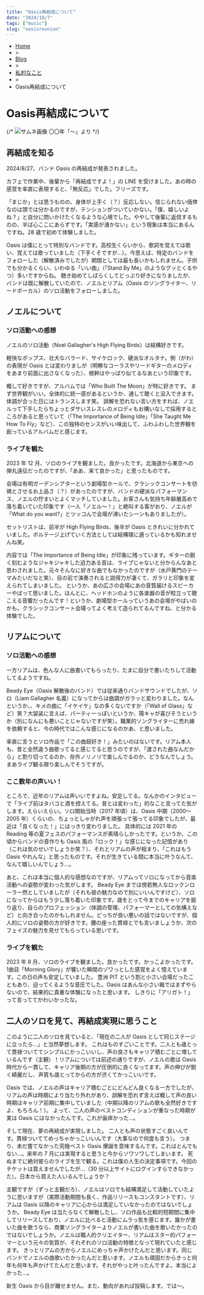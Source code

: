 ```yaml
---
title: "Oasis再結成について"
date: "2024/10/7"
tags: ["music"]
slug: "oasisreunion"
---
```

<ul>
<li ><a href="/">Home</a></li>
<li>></li>
<li><a href="/blog">Blog</a></li>
<li>></li>
<li><a href="/blog/private">私的なこと</a></li>
<li>></li>
<li>Oasis再結成について</li>
</ul> 

# Oasis再結成について

{/* <Thumbnail>
  <Image
    src="/about/about-administrator-icon.webp"
    alt="サムネ画像"
    width={500}
    height={280}
  />
</Thumbnail>
<Subtitle>〇〇年「〜」より</Subtitle> */}

## 再結成を知る

2024/8/27、バンド Oasis の再結成が発表されました。

カフェで作業中、後輩から「再結成ですよ！」の LINE を受けました。あの時の感覚を率直に表現すると、「無反応」でした。フリーズです。

「まじか」とは思うものの、身体が上手く（？）反応しない。信じられない僥倖なのは頭では分かるのですが、テンションがついていかない。「僕、嬉しいよね？」と自分に問いかけたくなるような心境でした。ややして後輩に返信するものの、半ば心ここにあらずです。「実感が湧かない」という現象は本当にあるんですね。28 歳で初めて体験しました。

Oasis は僕にとって特別なバンドです。高校生くらいから、歌詞を覚えては歌い、覚えては歌っていました（下手くそですが...）。今思えば、特定のバンドをフォローした（解散済みでしたが）期間としては最も長いかもしれません。子供でも分かるくらい、いわゆる「いい曲」（「Stand By Me」のようなグッとくるやつ）多いですからね。
聴き始めてしばらくしてどっぷり好きになりましたが、バンドは既に解散していたので、ノエルとリアム（Oasis のソングライター、リードボーカル）のソロ活動をフォローしました。

## ノエルについて

### ソロ活動への感想

ノエルのソロ活動（Noel Gallagher's High Flying Birds）は結構好きです。

軽快なポップス、壮大なバラード、サイケロック、硬派なオルタナ。側（がわ）の表現が Oasis とは変わりましが（明瞭なコーラスやリードギターのメロディをあまり前面に出さなくなった）、根幹はやっぱり似てるなあという印象です。

概して好きですが、アルバムでは「Who Built The Moon」が特に好きです。
まず世界観がいい。全体的に統一感があるというか、通して聴くと没入できます。体調が合った日にはトランスします笑。
誤解を恐れない言い方をすれば、ノエルって下手したらちょっとダサいスレスレのメロディもお構いなしで採用するところがあると思っていて（「The Importance of Being Idle」「She Taught Me How To Fly」など）、この独特のセンスがいい味出して、ふわふわした世界観を創っているアルバムだと感じます。

### ライブを観た

2023 年 12 月、ソロのライブを観ました。良かったです。北海道から東京への弾丸遠征だったのですが、「ああ、来て良かった」と思ったものです。

会場は有明ガーデンシアターという劇場型ホールで、クラシックコンサートを彷彿とさせるお上品さ（？）があったのですが、バンドの硬派なパフォーマンス、ノエルの佇まいとよくマッチしていました。お客さんも気持ち年齢層高めで落ち着いていた印象です（一人「ノエル〜！」と絶叫する客がおり、ノエルが「What do you want?」とツッコんで会場が沸いたシーンもありましたが）。

セットリストは、前半が High Flying Birds、後半が Oasis ときれいに分かれていました。ボルテージ上げていく方法としては結構理に適っているかも知れませんね笑。

内容では「The Importance of Being Idle」が印象に残っています。ギターの鋭く刻むようなジャキジャキした迫力ある音は、ライブじゃないと分からんなあと思わされました。元々そんなに好きな曲でもなかったのですが（水戸黄門のテーマみたいだなと笑）、目の前で演奏されると説得力が凄くて、ガラリと印象を変えられてしまいました。
というか、あの広さの会場にあの音質届けるスピーカーやばって思いました。ほんとに、ヘッドホンのように各楽器の音が粒立って聴こえる音響だったんです！というか、劇場型ホールっていうあの会場がやばいのかも。クラシックコンサート会場ってよく考えて造られてるんですね、と分かる体験でした。

## リアムについて

### ソロ活動への感想

一方リアムは、色んな人に曲書いてもらったり、たまに自分で書いたりして活動してるようですね。

Beady Eye（Oasis 解散後のバンド）では従来通りバンドサウンドでしたが、ソロ（Liam Gallagher 名義）になってからは曲調がガラッと変わりました。なんというか、、キメの曲に「イケイケ」なの多くないですか（「Wall of Glass」など）笑？大袈裟に言えば、パーティーっぽいというか、陽キャが喜びそうというか（別になんにも悪いことじゃないですが笑）。職業的ソングライターに売れ線を依頼すると、今の時代ではこんな感じになるのかあ、と思いました。

率直に言うとソロ作品で「この曲超好き！」みたいのはないです。リアム本人も、昔と全然違う曲歌ってると感じてると思うのですが、「渡された曲なんだから」と割り切ってるのか、存外ノリノリで楽しんでるのか、どうなんでしょう。まあライブ観る限り楽しんでそうですが。

### ここ数年の声いい！

ところで、近年のリアムは声いいですよね。安定してる。なんかのインタビューで「ライブ前はタバコと酒を控えてる。昔とは変わった」的なこと言ってた気がします。えらいえらい。ソロ開始当時（2017 年頃）は、Oasis 中期（2000〜2005 年）くらいの、ちょっとしゃがれ声を頑張って張ってる印象でしたが、最近は「良くなった！」にはっきり変わりました。
具体的には 2021 年の Reading 等の夏フェスのパフォーマンスが素晴らしかったです。というか、この頃からバンドの音作りも Oasis 風の「ロック！」な感じになった記憶があり（これは気のせいでしょうか笑？）、それとリアムの声が相まり、「これはもう Oasis やれんな」と思ったものです。それが生きている間に本当に叶うなんて、なんて嬉しいんでしょう…。

あと、これは本当に個人的な感想なのですが、リアムってソロになってから音楽活動への姿勢が変わった気がします。
Beady Eye までは傍若無人なロックンローラー然としていましたが（それも彼の魅力なので別にいいんですけど）、ソロになってからはもう少し落ち着いた印象です。歳をとって今までのキャリアを振り返り、自らのプロフェッション（体調の管理、パフォーマーとしての気構えなど）と向き合ったのかもしれません。どっちが良い悪いの話ではないですが、個人的にソロの姿勢の方が好きです。腰の座った貫禄とでも言いましょうか、次のフェイズの魅力を見せてもらっている思いです。

### ライブを観た

2023 年 8 月、ソロのライブを観ました。良かったです。かっこよかったです。
1曲目「Morning Glory」が響いた瞬間のゾワっとした感覚をよく憶えています。この日の声も安定していました。
豊洲 PIT という割と小さい会場だったこともあり、迫ってくるような音圧でした。Oasis はあんな小さい箱ではまずやらないので、結果的に貴重な体験になったと思います。
しきりに「アリガト！」って言っててかわいかったな。

## 二人のソロを見て、再結成実現に思うこと

このように二人のソロを見ていると、「現在の二人が Oasis として同じステージに立ったら…」と当然夢想します。
これはものすごいことです。二人とも歳とって貫禄ついててシンプルにかっこいいし、声の良さもキャリア積むごとに増しているんです（主観）！リアムについては前述の通りですが、ノエルの歌は Oasis 時代から一貫して、キャリア後期の方が圧倒的に良くなってます。声の伸びが鋭く綺麗だし、声質も歳とってからの方が渋くてかっこいいです。

Oasis では、ノエルの声はキャリア積むごとにどんどん良くなる一方でしたが、リアムの声は時期により当たり外れがあり、誤解を恐れず言えば概して声の良い時期はキャリア前期に集中していました（中期以降のリアムの歌も全然好きですよ、もちろん！）。
よって、二人の声のベストコンディションが重なった時期が実は Oasis にはなかったんです。これが歯痒かった…。

そして現在、夢の再結成が実現しました。
二人とも声の状態すごく良いんです。貫禄ついててめっちゃかっこいいんです（大事なので何度も言う）。
つまり、未だ嘗てなかった究極ベスト Oasis 爆誕を意味するんです。これはとんでもない…。来年の 7 月には実現すると思うと今からソワソワしてしまいます。
死ぬまでに絶対彼らのライブを生で観る。これは僕の人生の決定事項です。今回のチケットは買えませんでしたが…（30 分以上サイトにログインすらできなかった）。日本から買えた人いるんでしょうか？

主観ですが（ずっと主観だろ）、ノエルはソロでも結構満足して活動していたように思いますが（実際活動期間も長く、作品リリースもコンスタントです）、リアムは Oasis 以降のキャリアに心からは満足していなかったのではないでしょうか。
Beady Eye は当たらなくて解散したし、ソロ作品も比較的短期間に集中してリリースしており、ノエルに比べると活動にムラっ気を感じます。誰かが書いた曲を歌うなら、商業ソングライターよりノエルが書いた曲を歌いたかったのではないでしょうか。ノエルは職人的クリエイター、リアムはスター的パフォーマーという元々の気質が、それぞれのソロ活動の特徴となって現れていたと感じます。
きっとリアムの方からノエルにめっちゃ声かけたんだと思います。同じバンドでノエルの曲歌いたかったんだと思います。ノエルも頑固だからきっと何年も何年も声かけてたんだと思います。それがやっと叶ったんですよ。本当によかった…。

新生 Oasis から目が離せません。また、動向があれば投稿します。では〜。
